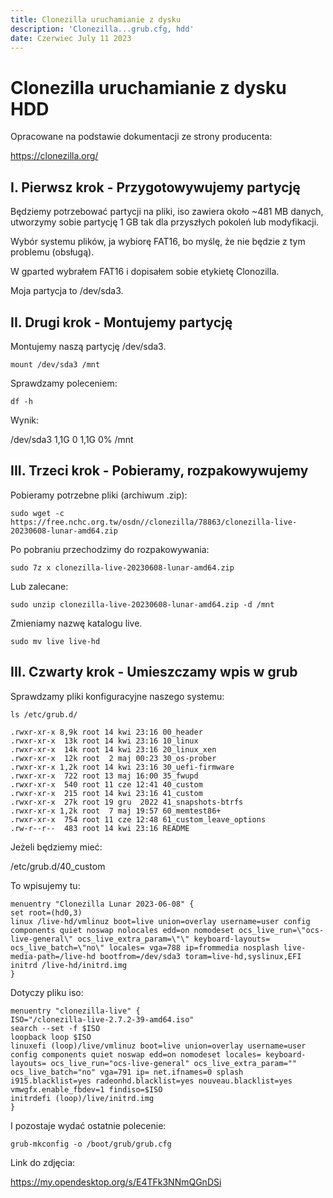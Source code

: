 ```yaml
---
title: Clonezilla uruchamianie z dysku
description: 'Clonezilla...grub.cfg, hdd'
date: Czerwiec July 11 2023
---
```


# Clonezilla uruchamianie z dysku HDD

Opracowane na podstawie dokumentacji ze strony producenta:

https://clonezilla.org/

## I. Pierwsz krok - Przygotowywujemy partycję

Będziemy potrzebować partycji na pliki, iso zawiera około ~481 MB danych, utworzymy sobie partycję 1 GB tak dla przyszłych pokoleń lub modyfikacji.

Wybór systemu plików, ja wybiorę FAT16, bo myślę, że nie będzie z tym problemu (obsługą).

W gparted wybrałem FAT16 i dopisałem sobie etykietę Clonozilla.

Moja partycja to /dev/sda3.

## II. Drugi krok - Montujemy partycję

Montujemy naszą partycję /dev/sda3.

```
mount /dev/sda3 /mnt
```

Sprawdzamy poleceniem:

```
df -h
```

Wynik:

/dev/sda3 1,1G 0 1,1G 0% /mnt

## III. Trzeci krok - Pobieramy, rozpakowywujemy

Pobieramy potrzebne pliki (archiwum .zip):

```
sudo wget -c https://free.nchc.org.tw/osdn//clonezilla/78863/clonezilla-live-20230608-lunar-amd64.zip
```

Po pobraniu przechodzimy do rozpakowywania:

```
sudo 7z x clonezilla-live-20230608-lunar-amd64.zip
```

Lub zalecane:

```
sudo unzip clonezilla-live-20230608-lunar-amd64.zip -d /mnt
```

Zmieniamy nazwę katalogu live.

```
sudo mv live live-hd
```

## III. Czwarty krok - Umieszczamy wpis w grub

Sprawdzamy pliki konfiguracyjne naszego systemu:

```
ls /etc/grub.d/
```

```
.rwxr-xr-x 8,9k root 14 kwi 23:16 00_header
.rwxr-xr-x  13k root 14 kwi 23:16 10_linux
.rwxr-xr-x  14k root 14 kwi 23:16 20_linux_xen
.rwxr-xr-x  12k root  2 maj 00:23 30_os-prober
.rwxr-xr-x 1,2k root 14 kwi 23:16 30_uefi-firmware
.rwxr-xr-x  722 root 13 maj 16:00 35_fwupd
.rwxr-xr-x  540 root 11 cze 12:41 40_custom
.rwxr-xr-x  215 root 14 kwi 23:16 41_custom
.rwxr-xr-x  27k root 19 gru  2022 41_snapshots-btrfs
.rwxr-xr-x 1,2k root  7 maj 19:57 60_memtest86+
.rwxr-xr-x  754 root 11 cze 12:48 61_custom_leave_options
.rw-r--r--  483 root 14 kwi 23:16 README
```

Jeżeli będziemy mieć:

/etc/grub.d/40_custom

To wpisujemy tu:

```
menuentry "Clonezilla Lunar 2023-06-08" {
set root=(hd0,3)
linux /live-hd/vmlinuz boot=live union=overlay username=user config components quiet noswap nolocales edd=on nomodeset ocs_live_run=\"ocs-live-general\" ocs_live_extra_param=\"\" keyboard-layouts= ocs_live_batch=\"no\" locales= vga=788 ip=frommedia nosplash live-media-path=/live-hd bootfrom=/dev/sda3 toram=live-hd,syslinux,EFI
initrd /live-hd/initrd.img
}
```

Dotyczy pliku iso:

```
menuentry "clonezilla-live" {
ISO="/clonezilla-live-2.7.2-39-amd64.iso"
search --set -f $ISO
loopback loop $ISO
linuxefi (loop)/live/vmlinuz boot=live union=overlay username=user config components quiet noswap edd=on nomodeset locales= keyboard-layouts= ocs_live_run="ocs-live-general" ocs_live_extra_param="" ocs_live_batch="no" vga=791 ip= net.ifnames=0 splash i915.blacklist=yes radeonhd.blacklist=yes nouveau.blacklist=yes vmwgfx.enable_fbdev=1 findiso=$ISO
initrdefi (loop)/live/initrd.img
}
```

I pozostaje wydać ostatnie polecenie:

```
grub-mkconfig -o /boot/grub/grub.cfg
```

Link do zdjęcia:

https://my.opendesktop.org/s/E4TFk3NNmQGnDSi
